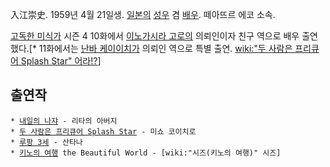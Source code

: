 入江崇史. 1959년 4월 21일생. [[일본]]의 [[성우]] 겸 [[배우]]. 떼아뜨르 에코 소속.

[[고독한 미식가]] 시즌 4 10화에서 [[이노가시라 고로]]의 의뢰인이자 친구 역으로 배우 출연했다.[* 11화에서는 [[난바 케이이치]]가 의뢰인 역으로 특별 출연. [[wiki:"두 사람은 프리큐어 Splash Star" 어라!?]]]

== 출연작 ==
 * [[내일의 나쟈]] - 리타의 아버지
 * [[두 사람은 프리큐어 Splash Star]] - 미쇼 코이치로
 * [[루팡 3세]] - 산타나
 * [[키노의 여행]] the Beautiful World - [wiki:"시즈(키노의 여행)" 시즈]

